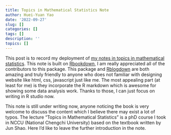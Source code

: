 ```yaml
---
title: Topics in Mathematical Statistics Note
author: Huei-Yuan Yao
date: '2022-09-27'
slug: []
categories: []
tags: []
description: ''
topics: []
---
```

This post is to record my deployment of [my notes in topics in mathematical statistics](https://huei-yuan-yao.github.io/Topics-in-Math-Stat_note/). This note is built on [Rbookdown](https://bookdown.org/yihui/bookdown/), I am really appreciated all of the contributors to this package. This package and [Rblogdown](https://bookdown.org/yihui/blogdown/) are both amazing and truly friendly to anyone who does not familiar with designing website like html, css, javascript just like me. The most appealing part (at least for me) is they incorporate the R markdown which is awesome for showing some data analysis work. Thanks to those, I can just focus on writing in R studio now. 

This note is still under writing now, anyone noticing the book is very welcome to discuss the content which I believe there may exist a lot of typos. The lecture "Topics in Mathematical Statistics" is a phD course I took in NCCU (National Chengchi University) based on the textbook written by Jun Shao. Here I'd like to leave the further introduction in the note. 


